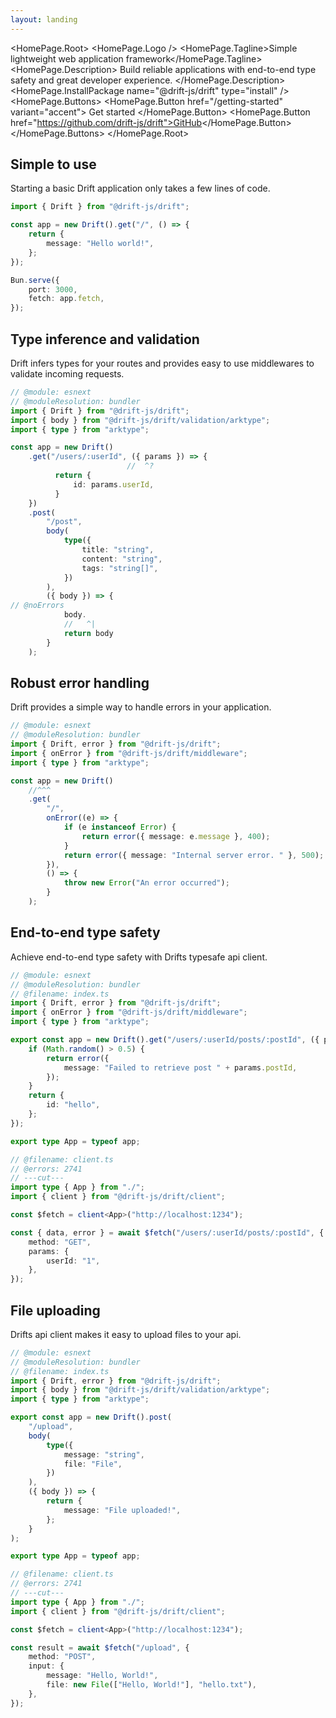 ```yaml
---
layout: landing
---
```



<HomePage.Root>
    <HomePage.Logo />
    <HomePage.Tagline>Simple lightweight web application framework</HomePage.Tagline>
    <HomePage.Description>
        Build reliable applications with end-to-end type safety and great developer experience.
    </HomePage.Description>
    <HomePage.InstallPackage name="@drift-js/drift" type="install" />
    <HomePage.Buttons>
        <HomePage.Button href="/getting-started" variant="accent">
            Get started
        </HomePage.Button>
        <HomePage.Button href="https://github.com/drift-js/drift">GitHub</HomePage.Button>
    </HomePage.Buttons>
</HomePage.Root>

## Simple to use

Starting a basic Drift application only takes a few lines of code.

```ts twoslash title="src/index.ts"
import { Drift } from "@drift-js/drift";

const app = new Drift().get("/", () => {
    return {
        message: "Hello world!",
    };
});

Bun.serve({
    port: 3000,
    fetch: app.fetch,
});
```

## Type inference and validation

Drift infers types for your routes and provides easy to use middlewares to validate incoming requests.

```ts twoslash title="src/index.ts"
// @module: esnext
// @moduleResolution: bundler
import { Drift } from "@drift-js/drift";
import { body } from "@drift-js/drift/validation/arktype";
import { type } from "arktype";

const app = new Drift()
    .get("/users/:userId", ({ params }) => {
                          //  ^?
          return {
              id: params.userId,
          }
    })
    .post(
        "/post",
        body(
            type({
                title: "string",
                content: "string",
                tags: "string[]",
            })
        ),
        ({ body }) => {
// @noErrors
            body.
            //   ^|
            return body
        }
    );
```

## Robust error handling

Drift provides a simple way to handle errors in your application.

```ts twoslash title="src/index.ts"
// @module: esnext
// @moduleResolution: bundler
import { Drift, error } from "@drift-js/drift";
import { onError } from "@drift-js/drift/middleware";
import { type } from "arktype";

const app = new Drift()
    //^^^
    .get(
        "/",
        onError((e) => {
            if (e instanceof Error) {
                return error({ message: e.message }, 400);
            }
            return error({ message: "Internal server error. " }, 500);
        }),
        () => {
            throw new Error("An error occurred");
        }
    );
```

## End-to-end type safety

Achieve end-to-end type safety with Drifts typesafe api client.

```ts twoslash title="src/client.ts"
// @module: esnext
// @moduleResolution: bundler
// @filename: index.ts
import { Drift, error } from "@drift-js/drift";
import { onError } from "@drift-js/drift/middleware";
import { type } from "arktype";

export const app = new Drift().get("/users/:userId/posts/:postId", ({ params }) => {
    if (Math.random() > 0.5) {
        return error({
            message: "Failed to retrieve post " + params.postId,
        });
    }
    return {
        id: "hello",
    };
});

export type App = typeof app;

// @filename: client.ts
// @errors: 2741
// ---cut---
import type { App } from "./";
import { client } from "@drift-js/drift/client";

const $fetch = client<App>("http://localhost:1234");

const { data, error } = await $fetch("/users/:userId/posts/:postId", {
    method: "GET",
    params: {
        userId: "1",
    },
});
```

## File uploading

Drifts api client makes it easy to upload files to your api.

```ts twoslash title="src/client.ts"
// @module: esnext
// @moduleResolution: bundler
// @filename: index.ts
import { Drift, error } from "@drift-js/drift";
import { body } from "@drift-js/drift/validation/arktype";
import { type } from "arktype";

export const app = new Drift().post(
    "/upload",
    body(
        type({
            message: "string",
            file: "File",
        })
    ),
    ({ body }) => {
        return {
            message: "File uploaded!",
        };
    }
);

export type App = typeof app;

// @filename: client.ts
// @errors: 2741
// ---cut---
import type { App } from "./";
import { client } from "@drift-js/drift/client";

const $fetch = client<App>("http://localhost:1234");

const result = await $fetch("/upload", {
    method: "POST",
    input: {
        message: "Hello, World!",
        file: new File(["Hello, World!"], "hello.txt"),
    },
});
```
